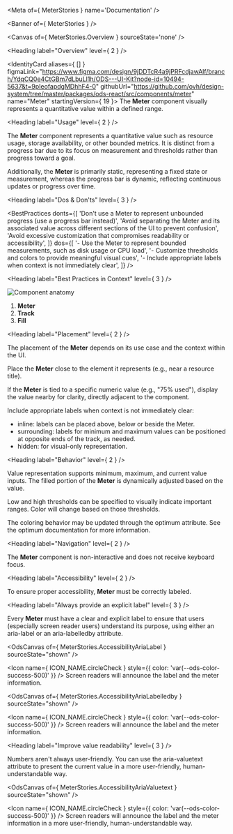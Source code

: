 
<Meta of={ MeterStories } name='Documentation' />

<Banner of={ MeterStories } />

<Canvas of={ MeterStories.Overview } sourceState='none' />

<Heading label="Overview" level={ 2 } />

<IdentityCard aliases={ [] }
              figmaLink="https://www.figma.com/design/9jDDTcR4a9jPRFcdjawAlf/branch/YdqCQ0e4CtGBm7dLbuLl1h/ODS---UI-Kit?node-id=10494-5637&t=9pIeofapdgMDhhF4-0"
              githubUrl="https://github.com/ovh/design-system/tree/master/packages/ods-react/src/components/meter"
              name="Meter"
              startingVersion={ 19 }>
  The **Meter** component visually represents a quantitative value within a defined range.
</IdentityCard>

<Heading label="Usage" level={ 2 } />

The **Meter** component represents a quantitative value such as resource usage, storage availability, or other bounded metrics.
It is distinct from a progress bar due to its focus on measurement and thresholds rather than progress toward a goal.

Additionally, the **Meter** is primarily static, representing a fixed state or measurement, whereas the progress bar is dynamic, reflecting continuous updates or progress over time.

<Heading label="Dos & Don'ts" level={ 3 } />

<BestPractices
  donts={[
    'Don\'t use a Meter to represent unbounded progress (use a progress bar instead)',
    'Avoid separating the Meter and its associated value across different sections of the UI to prevent confusion',
    'Avoid excessive customization that compromises readability or accessibility',
  ]}
  dos={[
    '- Use the Meter to represent bounded measurements, such as disk usage or CPU load',
    '- Customize thresholds and colors to provide meaningful visual cues',
    '- Include appropriate labels when context is not immediately clear',
  ]} />

<Heading label="Best Practices in Context" level={ 3 } />

![Component anatomy](components/meter/anatomy.png "Component anatomy")

1. **Meter**
2. **Track**
3. **Fill**

<Heading label="Placement" level={ 2 } />

The placement of the **Meter** depends on its use case and the context within the UI.

Place the **Meter** close to the element it represents (e.g., near a resource title).

If the **Meter** is tied to a specific numeric value (e.g., "75% used"), display the value nearby for clarity, directly adjacent to the component.

Include appropriate labels when context is not immediately clear:
- inline: labels can be placed above, below or beside the Meter.
- surrounding: labels for minimum and maximum values can be positioned at opposite ends of the track, as needed.
- hidden: for visual-only representation.

<Heading label="Behavior" level={ 2 } />

Value representation supports minimum, maximum, and current value inputs.
The filled portion of the **Meter** is dynamically adjusted based on the value.

Low and high thresholds can be specified to visually indicate important ranges.
Color will change based on those thresholds.

The coloring behavior may be updated through the optimum attribute.
See the <ExternalLink href="https://developer.mozilla.org/en-US/docs/Web/HTML/Reference/Elements/meter#optimum">optimum documentation</ExternalLink> for more information.

<Heading label="Navigation" level={ 2 } />

The **Meter** component is non-interactive and does not receive keyboard focus.

<Heading label="Accessibility" level={ 2 } />

To ensure proper accessibility, **Meter** must be correctly labeled.

<Heading label="Always provide an explicit label" level={ 3 } />

Every **Meter** must have a clear and explicit label to ensure that users (especially screen reader users) understand its purpose,
using either an <ExternalLink href="https://developer.mozilla.org/en-US/docs/Web/Accessibility/ARIA/Reference/Attributes/aria-label">aria-label</ExternalLink>
or an <ExternalLink href="https://developer.mozilla.org/en-US/docs/Web/Accessibility/ARIA/Reference/Attributes/aria-labelledby">aria-labelledby</ExternalLink> attribute.

<OdsCanvas of={ MeterStories.AccessibilityAriaLabel } sourceState="shown" />

<Icon name={ ICON_NAME.circleCheck }
      style={{ color: 'var(--ods-color-success-500)' }} /> Screen readers will announce the label and the meter information.

<OdsCanvas of={ MeterStories.AccessibilityAriaLabelledby } sourceState="shown" />

<Icon name={ ICON_NAME.circleCheck }
      style={{ color: 'var(--ods-color-success-500)' }} /> Screen readers will announce the label and the meter information.

<Heading label="Improve value readability" level={ 3 } />

Numbers aren't always user-friendly.
You can use the <ExternalLink href="https://developer.mozilla.org/en-US/docs/Web/Accessibility/ARIA/Reference/Attributes/aria-valuetext">aria-valuetext</ExternalLink>
attribute to present the current value in a more user-friendly, human-understandable way.

<OdsCanvas of={ MeterStories.AccessibilityAriaValuetext } sourceState="shown" />

<Icon name={ ICON_NAME.circleCheck }
      style={{ color: 'var(--ods-color-success-500)' }} /> Screen readers will announce the label and the meter information in a more user-friendly, human-understandable way.
